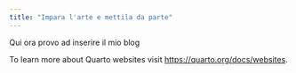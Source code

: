 ```yaml
---
title: "Impara l'arte e mettila da parte"
---
```


Qui ora provo ad inserire il mio blog

To learn more about Quarto websites visit <https://quarto.org/docs/websites>.
